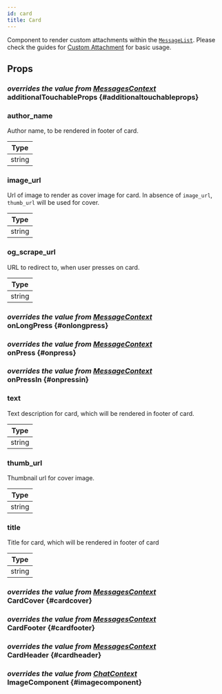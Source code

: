 ```yaml
---
id: card
title: Card
---
```





Component to render custom attachments within the [`MessageList`](./message_list.mdx).
Please check the guides for [Custom Attachment](../guides/attachment_customizations.mdx) for basic usage.

## Props

### <div class="label description">_overrides the value from [MessagesContext](../contexts/messages_context.mdx#additionaltouchableprops)_</div> additionalTouchableProps {#additionaltouchableprops}

<AdditionalTouchableProps />

### author_name

Author name, to be rendered in footer of card.

| Type   |
| ------ |
| string |

### image_url

Url of image to render as cover image for card. In absence of `image_url`, `thumb_url` will be used for cover.

| Type   |
| ------ |
| string |

### og_scrape_url

URL to redirect to, when user presses on card.

| Type   |
| ------ |
| string |

### <div class="label description">_overrides the value from [MessageContext](../contexts/message_context.mdx#onlongpress)_</div> onLongPress {#onlongpress}

<OnLongPress />

### <div class="label description">_overrides the value from [MessageContext](../contexts/message_context.mdx#onpress)_</div> onPress {#onpress}

<OnPress />

### <div class="label description">_overrides the value from [MessageContext](../contexts/message_context.mdx#onpressin)_</div> onPressIn {#onpressin}

<OnPressIn />

### text

Text description for card, which will be rendered in footer of card.

| Type   |
| ------ |
| string |

### thumb_url

Thumbnail url for cover image.

| Type   |
| ------ |
| string |

### title

Title for card, which will be rendered in footer of card

| Type   |
| ------ |
| string |

### <div class="label description">_overrides the value from [MessagesContext](../contexts/messages_context.mdx#cardcover)_</div> CardCover {#cardcover}

<CardCover />

### <div class="label description">_overrides the value from [MessagesContext](../contexts/messages_context.mdx#cardfooter)_</div> CardFooter {#cardfooter}

<CardFooter />

### <div class="label description">_overrides the value from [MessagesContext](../contexts/messages_context.mdx#cardheader)_</div> CardHeader {#cardheader}

<CardHeader />

### <div class="label description">_overrides the value from [ChatContext](../contexts/chat_context.mdx#imagecomponent)_</div> ImageComponent {#imagecomponent}

<ImageComponent />
